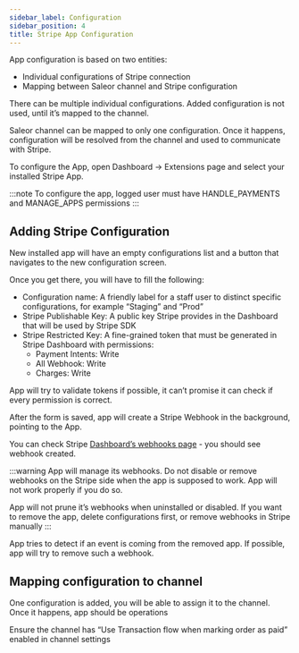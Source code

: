 ```yaml
---
sidebar_label: Configuration
sidebar_position: 4
title: Stripe App Configuration
---
```



App configuration is based on two entities:

- Individual configurations of Stripe connection
- Mapping between Saleor channel and Stripe configuration

There can be multiple individual configurations. Added configuration is not used, until it’s mapped to the channel.

Saleor channel can be mapped to only one configuration. Once it happens, configuration will be resolved from the channel and used to communicate with Stripe.

To configure the App, open Dashboard → Extensions page and select your installed Stripe App.

:::note
To configure the app, logged user must have HANDLE_PAYMENTS and MANAGE_APPS permissions
:::

## Adding Stripe Configuration

New installed app will have an empty configurations list and a button that navigates to the new configuration screen.

Once you get there, you will have to fill the following:

- Configuration name: A friendly label for a staff user to distinct specific configurations, for example “Staging” and “Prod”
- Stripe Publishable Key: A public key Stripe provides in the Dashboard that will be used by Stripe SDK
- Stripe Restricted Key: A fine-grained token that must be generated in Stripe Dashboard with permissions:
    - Payment Intents: Write
    - All Webhook: Write
    - Charges: Write

App will try to validate tokens if possible, it can’t promise it can check if every permission is correct.

After the form is saved, app will create a Stripe Webhook in the background, pointing to the App.

You can check Stripe [Dashboard’s webhooks page](https://dashboard.stripe.com/workbench/webhooks) - you should see webhook created.

:::warning
App will manage its webhooks. Do not disable or remove webhooks on the Stripe side when the app is supposed to work.
App will not work properly if you do so.

App will not prune it’s webhooks when uninstalled or disabled. If you want to remove the app, delete configurations first, or remove webhooks in Stripe manually
:::

App tries to detect if an event is coming from the removed app. If possible, app will try to remove such a webhook.

## Mapping configuration to channel

One configuration is added, you will be able to assign it to the channel. Once it happens, app should be operations

Ensure the channel has “Use Transaction flow when marking order as paid” enabled in channel settings